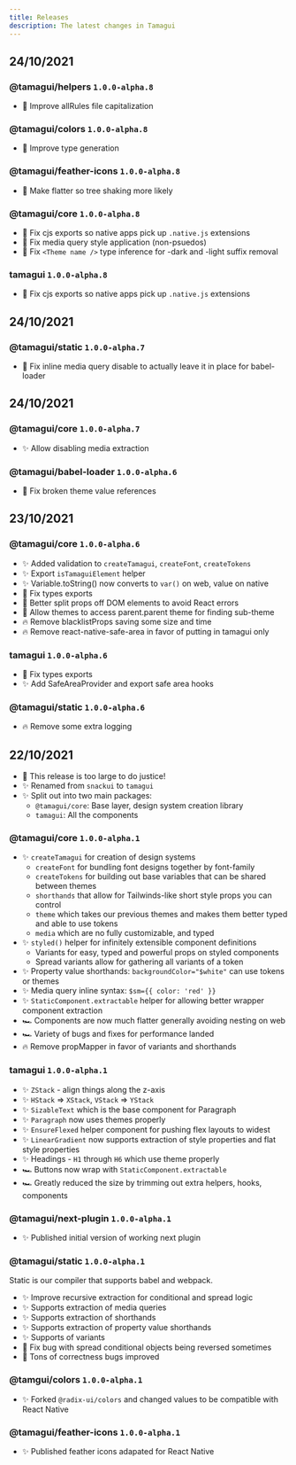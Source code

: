 ```yaml
---
title: Releases
description: The latest changes in Tamagui
---
```


## 24/10/2021

### @tamagui/helpers `1.0.0-alpha.8`

- 🐛 Improve allRules file capitalization

### @tamagui/colors `1.0.0-alpha.8`

- 🐛 Improve type generation

### @tamagui/feather-icons `1.0.0-alpha.8`

- 🐛 Make flatter so tree shaking more likely

### @tamagui/core `1.0.0-alpha.8`

- 🐛 Fix cjs exports so native apps pick up `.native.js` extensions
- 🐛 Fix media query style application (non-psuedos)
- 🐛 Fix `<Theme name />` type inference for -dark and -light suffix removal

### tamagui `1.0.0-alpha.8`

- 🐛 Fix cjs exports so native apps pick up `.native.js` extensions

## 24/10/2021

### @tamagui/static `1.0.0-alpha.7`

- 🐛 Fix inline media query disable to actually leave it in place for babel-loader

## 24/10/2021

### @tamagui/core `1.0.0-alpha.7`

- ✨ Allow disabling media extraction

### @tamagui/babel-loader `1.0.0-alpha.6`

- 🐛 Fix broken theme value references

## 23/10/2021

### @tamagui/core `1.0.0-alpha.6`

- ✨ Added validation to `createTamagui`, `createFont`, `createTokens`
- ✨ Export `isTamaguiElement` helper
- ✨ Variable.toString() now converts to `var()` on web, value on native
- 🐛 Fix types exports
- 🐛 Better split props off DOM elements to avoid React errors
- 🐛 Allow themes to access parent.parent theme for finding sub-theme
- 🔥 Remove blacklistProps saving some size and time
- 🔥 Remove react-native-safe-area in favor of putting in tamagui only

### tamagui `1.0.0-alpha.6`

- 🐛 Fix types exports
- ✨ Add SafeAreaProvider and export safe area hooks

### @tamagui/static `1.0.0-alpha.6`

- 🔥 Remove some extra logging

## 22/10/2021

- 🎉 This release is too large to do justice!
- ✨ Renamed from `snackui` to `tamagui`
- ✨ Split out into two main packages:
  - `@tamagui/core`: Base layer, design system creation library
  - `tamagui`: All the components

### @tamagui/core `1.0.0-alpha.1`

- ✨ `createTamagui` for creation of design systems
  - `createFont` for bundling font designs together by font-family
  - `createTokens` for building out base variables that can be shared between themes
  - `shorthands` that allow for Tailwinds-like short style props you can control
  - `theme` which takes our previous themes and makes them better typed and able to use tokens
  - `media` which are no fully customizable, and typed
- ✨ `styled()` helper for infinitely extensible component definitions
  - Variants for easy, typed and powerful props on styled components
  - Spread variants allow for gathering all variants of a token
- ✨ Property value shorthands: `backgroundColor="$white"` can use tokens or themes
- ✨ Media query inline syntax: `$sm={{ color: 'red' }}`
- ✨ `StaticComponent.extractable` helper for allowing better wrapper component extraction
- 🏎 Components are now much flatter generally avoiding nesting on web
- 🏎 Variety of bugs and fixes for performance landed
- 🔥 Remove propMapper in favor of variants and shorthands

### tamagui `1.0.0-alpha.1`

- ✨ `ZStack` - align things along the z-axis
- ✨ `HStack` => `XStack`, `VStack` => `YStack`
- ✨ `SizableText` which is the base component for Paragraph
- ✨ `Paragraph` now uses themes properly
- ✨ `EnsureFlexed` helper component for pushing flex layouts to widest
- ✨ `LinearGradient` now supports extraction of style properties and flat style properties
- ✨ Headings - `H1` through `H6` which use theme properly
- 🏎 Buttons now wrap with `StaticComponent.extractable`
- 🏎 Greatly reduced the size by trimming out extra helpers, hooks, components

### @tamagui/next-plugin `1.0.0-alpha.1`

- ✨ Published initial version of working next plugin

### @tamagui/static `1.0.0-alpha.1`

Static is our compiler that supports babel and webpack.

- ✨ Improve recursive extraction for conditional and spread logic
- ✨ Supports extraction of media queries
- ✨ Supports extraction of shorthands
- ✨ Supports extraction of property value shorthands
- ✨ Supports of variants
- 🐛 Fix bug with spread conditional objects being reversed sometimes
- 🐛 Tons of correctness bugs improved

### @tamgui/colors `1.0.0-alpha.1`

- ✨ Forked `@radix-ui/colors` and changed values to be compatible with React Native

### @tamagui/feather-icons `1.0.0-alpha.1`

- ✨ Published feather icons adapated for React Native
